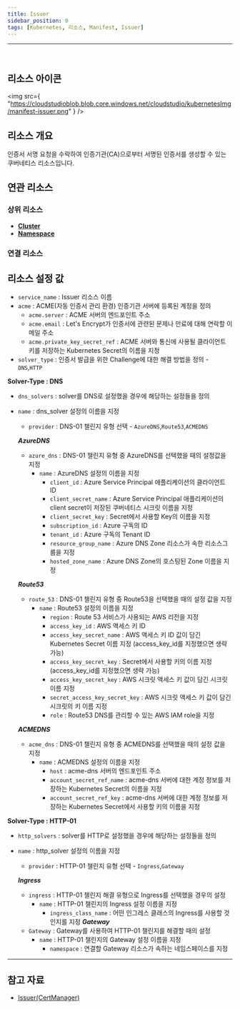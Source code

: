 ```yaml
---
title: Issuer
sidebar_position: 0
tags: [Kubernetes, 리소스, Manifest, Issuer]
---
```



<hr />
<br />


## 리소스 아이콘

<img
    src={
        "https://cloudstudioblob.blob.core.windows.net/cloudstudio/kubernetesImg/manifest-issuer.png"
    }
/>

## 리소스 개요

인증서 서명 요청을 수락하여 인증기관(CA)으로부터 서명된 인증서를 생성할 수 있는 쿠버네티스 리소스입니다.
## 연관 리소스

### 상위 리소스

-   [**Cluster**](https://docs.cstudio.app/docs/resource/kubernetes/Base/Cluster)
-   [**Namespace**](https://docs.cstudio.app/docs/resource/kubernetes/Core/Namespace)

### 연결 리소스



## 리소스 설정 값

-   `service_name` : Issuer 리소스 이름
-   `acme` : ACME(자동 인증서 관리 환경) 인증기관 서버에 등록된 계정을 정의 
    -   `acme.server` : ACME 서버의 엔드포인트 주소
    -   `acme.email` : Let's Encrypt가 인증서에 관련된 문제나 만료에 대해 연락할 이메일 주소
    -   `acme.private_key_secret_ref` : ACME 서버와 통신에 사용될 클라이언트 키를 저장하는 Kubernetes Secret의 이름을 지정
-   `solver_type` : 인증서 발급을 위한 Challenge에 대한 해결 방법을 정의 - `DNS`,`HTTP`

**Solver-Type : DNS**
-   `dns_solvers` : solver를 DNS로 설정했을 경우에 해당하는 설정들을 정의
-   `name` : dns_solver 설정의 이름을 지정
    -   `provider` : DNS-01 챌린지 유형 선택 - `AzureDNS`,`Route53`,`ACMEDNS` 

    ***AzureDNS***
    -   `azure_dns` : DNS-01 챌린지 유형 중 AzureDNS를 선택했을 때의 설정값을 지정
        -   `name` : AzureDNS 설정의 이름을 지정
            -   `client_id` : Azure Service Principal 애플리케이션의 클라이언트 ID
            -   `client_secret_name` : Azure Service Principal 애플리케이션의 client secret이 저장된 쿠버네티스 시크릿 이름을 지정
            -   `client_secret_key` : Secret에서 사용할 Key의 이름을 지정
            -   `subscription_id` : Azure 구독의 ID
            -   `tenant_id` : Azure 구독의 Tenant ID
            -   `resource_group_name` : Azure DNS Zone 리소스가 속한 리소스그룹을 지정
            -   `hosted_zone_name` : Azure DNS Zone의 호스팅된 Zone 이름을 지정

    ***Route53***        
    -   `route_53` : DNS-01 챌린지 유형 중 Route53을 선택했을 때의 설정 값을 지정
        -   `name` : Route53 설정의 이름을 지정
            -   `region` : Route 53 서비스가 사용되는 AWS 리전을 지정
            -   `access_key_id` : AWS 액세스 키 ID
            -   `access_key_secret_name` : AWS 액세스 키 ID 값이 담긴 Kubernetes Secret 이름 지정 (access_key_id를 지정했으면 생략 가능)
            -   `access_key_secret_key` : Secret에서 사용할 키의 이름 지정 (access_key_id를 지정했으면 생략 가능)
            -   `access_key_secret_key` : AWS 시크릿 액세스 키 값이 담긴 시크릿 이름 지정
            -   `secret_access_key_secret_key` : AWS 시크릿 액세스 키 값이 담긴 시크릿의 키 이름 지정
            -   `role` : Route53 DNS를 관리할 수 있는 AWS IAM role을 지정

    ***ACMEDNS***          
    -   `acme_dns` : DNS-01 챌린지 유형 중 ACMEDNS를 선택했을 때의 설정 값을 지정
        -   `name` : ACMEDNS 설정의 이름을 지정
            -   `host` : acme-dns 서버의 엔드포인트 주소
            -   `account_secret_ref_name` : acme-dns 서버에 대한 계정 정보를 저장하는 Kubernetes Secret의 이름을 지정
            -   `account_secret_ref_key` : acme-dns 서버에 대한 계정 정보를 저장하는 Kubernetes Secret에서 사용할 키의 이름을 지정

**Solver-Type : HTTP-01**
-   `http_solvers` : solver를 HTTP로 설정했을 경우에 해당하는 설정들을 정의
-   `name` : http_solver 설정의 이름을 지정
    -   `provider` : HTTP-01 챌린지 유형 선택 - `Ingress`,`Gateway`

    ***Ingress***
    -   `ingress` : HTTP-01 챌린지 해결 유형으로 Ingress를 선택했을 경우의 설정
        -   `name` : HTTP-01 챌린지의 Ingress 설정 이름을 지정
            -   `ingress_class_name` : 어떤 인그레스 클래스의 Ingress를 사용할 것인지를 지정
    ***Gateway***
    -   `Gateway` : Gateway를 사용하여 HTTP-01 챌린지를 해결할 때의 설정
        -   `name` : HTTP-01 챌린지의 Gateway 설정 이름을 지정
            -   `namespace` : 연결할 Gateway 리소스가 속하는 네임스페이스를 지정
            

---

## 참고 자료

-   [Issuer(CertManager)](https://cert-manager.io/docs/concepts/issuer/)


